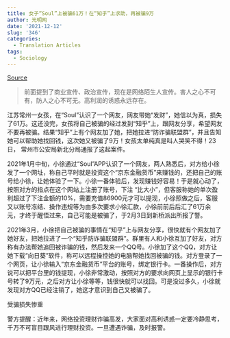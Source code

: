 ```yaml
---
title: 女子“Soul”上被骗61万！在“知乎”上求助，再被骗9万
author: 光明网
date: '2021-12-12'
slug: '346'
categories:
  - Translation Articles
tags:
  - Sociology
---
```


[Source](https://m.gmw.cn/toutiao/2021-03/24/content_1302186992.htm?tt_group_id=6943110180590584334)

>前面提到了商业宣传、政治宣传，现在是网络陌生人宣传。害人之心不可有，防人之心不可无。高利润的诱惑永远存在。

江苏常州一女孩，在“Soul”认识了一个网友，网友带她“发财”，她信以为真，损失了61万。这还没完，女孩将自己被骗的经过发到“知乎”上，跟网友分享，希望网友不要再被骗。结果“知乎”上有个网友加了她，把她拉进“防诈骗联盟群”，并且告知她可以帮助她找回钱，这次她又被骗了9万！女孩太单纯真是叫人哭笑不得！23日， 常州市公安局新北分局通报了这起案件。

2021年1月中旬，小徐通过“Soul”APP认识了一个网友，两人熟悉后，对方给小徐发了一个网址，称自己平时就是投资这个“京东金融货币”来赚钱的，还把自己的账号给小徐，让她体验了一下。小徐一番体验后，发现赚钱好容易！于是就心动了，按照对方的指点在这个网站上注册了账号，下注 “比大小”，但客服称她的单次盈利超过了下注金额的10%，需要充值86900元才可以提现，小徐照做之后，客服又以账号冻结、操作违规等为由多次要求小徐汇款，小徐前前后后汇了61万余元，才终于醒悟过来，自己可能是被骗了，于2月3日到新桥派出所报了警。


2021年3月，小徐把自己被骗的事情在“知乎”上与网友分享，很快就有个网友加了她好友，把她拉进了一个“知乎防诈骗联盟群”。群里有人和小徐互加了好友，对方称有办法帮她追回被诈骗的钱，然后发来一个QQ号。小徐加了这个QQ，对方让她下载“向日葵”软件，称可以远程操控她的电脑帮她找回被骗的钱。对方登录了一个网页，让小徐输入“京东金融货币”平台的账号，绑定银行卡。一番操作后，对方说可以把平台里的钱提现，小徐非常激动，按照对方的要求向网页上显示的银行卡号转了9万元，之后对方让小徐等等，钱很快就可以找回。可是没过多久，小徐就发现对方QQ已经注销了，她这才意识到自己又被骗了。

受骗损失惨重

警方提醒：近年来，网络投资理财诈骗高发，大家面对高利诱惑一定要冷静思考，千万不可盲目跟风进行理财投资。一旦遭遇诈骗，及时报警。

